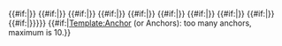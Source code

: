 {{#if:{{{2|}}}|<span id="{{{2}}}"></span>}}<!--
-->{{#if:{{{3|}}}|<span id="{{{3}}}"></span>}}<!--
-->{{#if:{{{4|}}}|<span id="{{{4}}}"></span>}}<!--
-->{{#if:{{{5|}}}|<span id="{{{5}}}"></span>}}<!--
-->{{#if:{{{6|}}}|<span id="{{{6}}}"></span>}}<!--
-->{{#if:{{{7|}}}|<span id="{{{7}}}"></span>}}<!--
-->{{#if:{{{8|}}}|<span id="{{{8}}}"></span>}}<!--
-->{{#if:{{{9|}}}|<span id="{{{9}}}"></span>}}<!--
-->{{#if:{{{10|}}}|<span id="{{{10}}}"></span>}}<!--
-->{{#if:{{{1|}}}|<span id="{{{1}}}">{{{text|{{{1}}}}}}</span>}}<!--
-->{{#if:{{{11|}}}|<span class="error">[[Template:Anchor]] (or Anchors): too many anchors, maximum is 10.</span>}}<noinclude>

{{Documentation}}
<!-- PLEASE ADD CATEGORIES AND INTERWIKIS TO THE /doc SUBPAGE, THANKS -->
</noinclude>